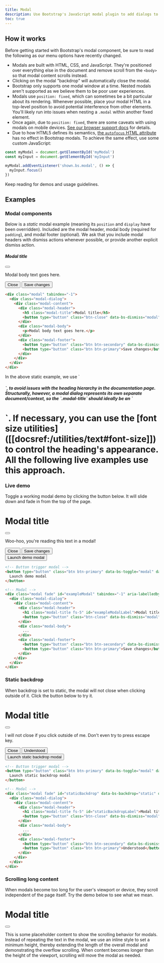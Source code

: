 ```yaml
---
title: Modal
description: Use Bootstrap's JavaScript modal plugin to add dialogs to your site for lightboxes, user notifications, or completely custom content.
toc: true
---
```


## How it works

Before getting started with Bootstrap's modal component, be sure to read the following as our menu options have recently changed.

- Modals are built with HTML, CSS, and JavaScript. They're positioned over everything else in the document and remove scroll from the `<body>` so that modal content scrolls instead.
- Clicking on the modal "backdrop" will automatically close the modal.
- Bootstrap only supports one modal window at a time. Nested modals aren't supported as we believe them to be poor user experiences.
- Modals use `position: fixed`, which can sometimes be a bit particular about its rendering. Whenever possible, place your modal HTML in a top-level position to avoid potential interference from other elements. You'll likely run into issues when nesting a `.modal` within another fixed element.
- Once again, due to `position: fixed`, there are some caveats with using modals on mobile devices. [See our browser support docs]([[docsref:/getting-started/browsers-devices#modals-and-dropdowns-on-mobile]]) for details.
- Due to how HTML5 defines its semantics, [the `autofocus` HTML attribute](https://developer.mozilla.org/en-US/docs/Web/HTML/Element/input#attr-autofocus) has no effect in Bootstrap modals. To achieve the same effect, use some custom JavaScript:

```js
const myModal = document.getElementById('myModal')
const myInput = document.getElementById('myInput')

myModal.addEventListener('shown.bs.modal', () => {
  myInput.focus()
})
```

<Callout name="info-prefersreducedmotion" />

Keep reading for demos and usage guidelines.

## Examples

### Modal components

Below is a _static_ modal example (meaning its `position` and `display` have been overridden). Included are the modal header, modal body (required for `padding`), and modal footer (optional). We ask that you include modal headers with dismiss actions whenever possible, or provide another explicit dismiss action.

<div class="bd-example bg-body-tertiary">
  <div class="modal position-static d-block" tabindex="-1">
    <div class="modal-dialog">
      <div class="modal-content">
        <div class="modal-header">
          <h5 class="modal-title">Modal title</h5>
          <button type="button" class="btn-close" data-bs-dismiss="modal" aria-label="Close"></button>
        </div>
        <div class="modal-body">
          <p>Modal body text goes here.</p>
        </div>
        <div class="modal-footer">
          <button type="button" class="btn btn-secondary" data-bs-dismiss="modal">Close</button>
          <button type="button" class="btn btn-primary">Save changes</button>
        </div>
      </div>
    </div>
  </div>
</div>

```html
<div class="modal" tabindex="-1">
  <div class="modal-dialog">
    <div class="modal-content">
      <div class="modal-header">
        <h5 class="modal-title">Modal title</h5>
        <button type="button" class="btn-close" data-bs-dismiss="modal" aria-label="Close"></button>
      </div>
      <div class="modal-body">
        <p>Modal body text goes here.</p>
      </div>
      <div class="modal-footer">
        <button type="button" class="btn btn-secondary" data-bs-dismiss="modal">Close</button>
        <button type="button" class="btn btn-primary">Save changes</button>
      </div>
    </div>
  </div>
</div>
```

<Callout>
In the above static example, we use `<h5>`, to avoid issues with the heading hierarchy in the documentation page. Structurally, however, a modal dialog represents its own separate document/context, so the `.modal-title` should ideally be an `<h1>`. If necessary, you can use the [font size utilities]([[docsref:/utilities/text#font-size]]) to control the heading's appearance. All the following live examples use this approach.
</Callout>

### Live demo

Toggle a working modal demo by clicking the button below. It will slide down and fade in from the top of the page.

<div class="modal fade" id="exampleModalLive" tabindex="-1" aria-labelledby="exampleModalLiveLabel" aria-hidden="true">
  <div class="modal-dialog">
    <div class="modal-content">
      <div class="modal-header">
        <h1 class="modal-title fs-5" id="exampleModalLiveLabel">Modal title</h1>
        <button type="button" class="btn-close" data-bs-dismiss="modal" aria-label="Close"></button>
      </div>
      <div class="modal-body">
        <p>Woo-hoo, you're reading this text in a modal!</p>
      </div>
      <div class="modal-footer">
        <button type="button" class="btn btn-secondary" data-bs-dismiss="modal">Close</button>
        <button type="button" class="btn btn-primary">Save changes</button>
      </div>
    </div>
  </div>
</div>

<div class="bd-example">
  <button type="button" class="btn btn-primary" data-bs-toggle="modal" data-bs-target="#exampleModalLive">
    Launch demo modal
  </button>
</div>

```html
<!-- Button trigger modal -->
<button type="button" class="btn btn-primary" data-bs-toggle="modal" data-bs-target="#exampleModal">
  Launch demo modal
</button>

<!-- Modal -->
<div class="modal fade" id="exampleModal" tabindex="-1" aria-labelledby="exampleModalLabel" aria-hidden="true">
  <div class="modal-dialog">
    <div class="modal-content">
      <div class="modal-header">
        <h1 class="modal-title fs-5" id="exampleModalLabel">Modal title</h1>
        <button type="button" class="btn-close" data-bs-dismiss="modal" aria-label="Close"></button>
      </div>
      <div class="modal-body">
        ...
      </div>
      <div class="modal-footer">
        <button type="button" class="btn btn-secondary" data-bs-dismiss="modal">Close</button>
        <button type="button" class="btn btn-primary">Save changes</button>
      </div>
    </div>
  </div>
</div>
```

### Static backdrop

When backdrop is set to static, the modal will not close when clicking outside of it. Click the button below to try it.

<div class="modal fade" id="staticBackdropLive" data-bs-backdrop="static" data-bs-keyboard="false" tabindex="-1" aria-labelledby="staticBackdropLiveLabel" aria-hidden="true">
  <div class="modal-dialog">
    <div class="modal-content">
      <div class="modal-header">
        <h1 class="modal-title fs-5" id="staticBackdropLiveLabel">Modal title</h1>
        <button type="button" class="btn-close" data-bs-dismiss="modal" aria-label="Close"></button>
      </div>
      <div class="modal-body">
        <p>I will not close if you click outside of me. Don't even try to press escape key.</p>
      </div>
      <div class="modal-footer">
        <button type="button" class="btn btn-secondary" data-bs-dismiss="modal">Close</button>
        <button type="button" class="btn btn-primary">Understood</button>
      </div>
    </div>
  </div>
</div>

<div class="bd-example">
  <button type="button" class="btn btn-primary" data-bs-toggle="modal" data-bs-target="#staticBackdropLive">
    Launch static backdrop modal
  </button>
</div>

```html
<!-- Button trigger modal -->
<button type="button" class="btn btn-primary" data-bs-toggle="modal" data-bs-target="#staticBackdrop">
  Launch static backdrop modal
</button>

<!-- Modal -->
<div class="modal fade" id="staticBackdrop" data-bs-backdrop="static" data-bs-keyboard="false" tabindex="-1" aria-labelledby="staticBackdropLabel" aria-hidden="true">
  <div class="modal-dialog">
    <div class="modal-content">
      <div class="modal-header">
        <h1 class="modal-title fs-5" id="staticBackdropLabel">Modal title</h1>
        <button type="button" class="btn-close" data-bs-dismiss="modal" aria-label="Close"></button>
      </div>
      <div class="modal-body">
        ...
      </div>
      <div class="modal-footer">
        <button type="button" class="btn btn-secondary" data-bs-dismiss="modal">Close</button>
        <button type="button" class="btn btn-primary">Understood</button>
      </div>
    </div>
  </div>
</div>
```

### Scrolling long content

When modals become too long for the user's viewport or device, they scroll independent of the page itself. Try the demo below to see what we mean.

<div class="modal fade" id="exampleModalLong" tabindex="-1" aria-labelledby="exampleModalLongTitle" aria-hidden="true">
  <div class="modal-dialog">
    <div class="modal-content">
      <div class="modal-header">
        <h1 class="modal-title fs-5" id="exampleModalLongTitle">Modal title</h1>
        <button type="button" class="btn-close" data-bs-dismiss="modal" aria-label="Close"></button>
      </div>
      <div class="modal-body" style="min-height: 1500px">
        <p>This is some placeholder content to show the scrolling behavior for modals. Instead of repeating the text in the modal, we use an inline style to set a minimum height, thereby extending the length of the overall modal and demonstrating the overflow scrolling. When content becomes longer than the height of the viewport, scrolling will move the modal as needed.</p>
      </div>
      <div class="modal-footer">
        <button type="button" class="btn btn-secondary" data-bs-dismiss="modal">Close</button>
        <button type="button" class="btn btn-primary">Save changes</button>
      </div>
    </div>
  </div>
</div>

<div class="bd-example">
  <button type="button" class="btn btn-primary" data-bs-toggle="modal" data-bs-target="#exampleModalLong">
    Launch demo modal
  </button>
</div>

You can also create a scrollable modal that allows scrolling the modal body by adding `.modal-dialog-scrollable` to `.modal-dialog`.

<div class="modal fade" id="exampleModalScrollable" tabindex="-1" aria-labelledby="exampleModalScrollableTitle" aria-hidden="true">
  <div class="modal-dialog modal-dialog-scrollable">
    <div class="modal-content">
      <div class="modal-header">
        <h1 class="modal-title fs-5" id="exampleModalScrollableTitle">Modal title</h1>
        <button type="button" class="btn-close" data-bs-dismiss="modal" aria-label="Close"></button>
      </div>
      <div class="modal-body">
        <p>This is some placeholder content to show the scrolling behavior for modals. We use repeated line breaks to demonstrate how content can exceed minimum inner height, thereby showing inner scrolling. When content becomes longer than the predefined max-height of modal, content will be cropped and scrollable within the modal.</p>
        <br/><br/><br/><br/><br/><br/><br/><br/><br/><br/><br/><br/><br/><br/><br/><br/><br/><br/><br/><br/><br/><br/><br/><br/><br/><br/><br/><br/><br/><br/><br/><br/><br/><br/><br/><br/><br/><br/><br/><br/>
        <p>This content should appear at the bottom after you scroll.</p>
      </div>
      <div class="modal-footer">
        <button type="button" class="btn btn-secondary" data-bs-dismiss="modal">Close</button>
        <button type="button" class="btn btn-primary">Save changes</button>
      </div>
    </div>
  </div>
</div>

<div class="bd-example">
  <button type="button" class="btn btn-primary" data-bs-toggle="modal" data-bs-target="#exampleModalScrollable">
    Launch demo modal
  </button>
</div>

```html
<!-- Scrollable modal -->
<div class="modal-dialog modal-dialog-scrollable">
  ...
</div>
```

### Vertically centered

Add `.modal-dialog-centered` to `.modal-dialog` to vertically center the modal.

<div class="modal fade" id="exampleModalCenter" tabindex="-1" aria-labelledby="exampleModalCenterTitle" aria-hidden="true">
  <div class="modal-dialog modal-dialog-centered">
    <div class="modal-content">
      <div class="modal-header">
        <h1 class="modal-title fs-5" id="exampleModalCenterTitle">Modal title</h1>
        <button type="button" class="btn-close" data-bs-dismiss="modal" aria-label="Close"></button>
      </div>
      <div class="modal-body">
        <p>This is a vertically centered modal.</p>
      </div>
      <div class="modal-footer">
        <button type="button" class="btn btn-secondary" data-bs-dismiss="modal">Close</button>
        <button type="button" class="btn btn-primary">Save changes</button>
      </div>
    </div>
  </div>
</div>

<div class="modal fade" id="exampleModalCenteredScrollable" tabindex="-1" aria-labelledby="exampleModalCenteredScrollableTitle" aria-hidden="true">
  <div class="modal-dialog modal-dialog-centered modal-dialog-scrollable">
    <div class="modal-content">
      <div class="modal-header">
        <h1 class="modal-title fs-5" id="exampleModalCenteredScrollableTitle">Modal title</h1>
        <button type="button" class="btn-close" data-bs-dismiss="modal" aria-label="Close"></button>
      </div>
      <div class="modal-body">
        <p>This is some placeholder content to show a vertically centered modal. We've added some extra copy here to show how vertically centering the modal works when combined with scrollable modals. We also use some repeated line breaks to quickly extend the height of the content, thereby triggering the scrolling. When content becomes longer than the predefined max-height of modal, content will be cropped and scrollable within the modal.</p>
        <br/><br/><br/><br/><br/><br/><br/><br/><br/><br/>
        <p>Just like that.</p>
      </div>
      <div class="modal-footer">
        <button type="button" class="btn btn-secondary" data-bs-dismiss="modal">Close</button>
        <button type="button" class="btn btn-primary">Save changes</button>
      </div>
    </div>
  </div>
</div>

<div class="bd-example">
  <button type="button" class="btn btn-primary" data-bs-toggle="modal" data-bs-target="#exampleModalCenter">
    Vertically centered modal
  </button>
  <button type="button" class="btn btn-primary" data-bs-toggle="modal" data-bs-target="#exampleModalCenteredScrollable">
    Vertically centered scrollable modal
  </button>
</div>

```html
<!-- Vertically centered modal -->
<div class="modal-dialog modal-dialog-centered">
  ...
</div>

<!-- Vertically centered scrollable modal -->
<div class="modal-dialog modal-dialog-centered modal-dialog-scrollable">
  ...
</div>
```

### Tooltips and popovers

[Tooltips]([[docsref:/components/tooltips]]) and [popovers]([[docsref:/components/popovers]]) can be placed within modals as needed. When modals are closed, any tooltips and popovers within are also automatically dismissed.

<div class="modal fade" id="exampleModalPopovers" tabindex="-1" aria-labelledby="exampleModalPopoversLabel" aria-hidden="true">
  <div class="modal-dialog">
    <div class="modal-content">
      <div class="modal-header">
        <h1 class="modal-title fs-5" id="exampleModalPopoversLabel">Modal title</h1>
        <button type="button" class="btn-close" data-bs-dismiss="modal" aria-label="Close"></button>
      </div>
      <div class="modal-body">
        <h2 class="fs-5">Popover in a modal</h2>
        <p>This <button class="btn btn-secondary" data-bs-toggle="popover" title="Popover title" data-bs-content="Popover body content is set in this attribute." data-bs-container="#exampleModalPopovers">button</button> triggers a popover on click.</p>
        <hr/>
        <h2 class="fs-5">Tooltips in a modal</h2>
        <p><a href="#" data-bs-toggle="tooltip" title="Tooltip" data-bs-container="#exampleModalPopovers">This link</a> and <a href="#" data-bs-toggle="tooltip" title="Tooltip" data-bs-container="#exampleModalPopovers">that link</a> have tooltips on hover.</p>
      </div>
      <div class="modal-footer">
        <button type="button" class="btn btn-secondary" data-bs-dismiss="modal">Close</button>
        <button type="button" class="btn btn-primary">Save changes</button>
      </div>
    </div>
  </div>
</div>

<div class="bd-example">
  <button type="button" class="btn btn-primary" data-bs-toggle="modal" data-bs-target="#exampleModalPopovers">
    Launch demo modal
  </button>
</div>

```html
<div class="modal-body">
  <h2 class="fs-5">Popover in a modal</h2>
  <p>This <button class="btn btn-secondary" data-bs-toggle="popover" title="Popover title" data-bs-content="Popover body content is set in this attribute.">button</button> triggers a popover on click.</p>
  <hr/>
  <h2 class="fs-5">Tooltips in a modal</h2>
  <p><a href="#" data-bs-toggle="tooltip" title="Tooltip">This link</a> and <a href="#" data-bs-toggle="tooltip" title="Tooltip">that link</a> have tooltips on hover.</p>
</div>
```

### Using the grid

Utilize the Bootstrap grid system within a modal by nesting `.container-fluid` within the `.modal-body`. Then, use the normal grid system classes as you would anywhere else.

<div class="modal fade" id="gridSystemModal" tabindex="-1" aria-labelledby="gridModalLabel" aria-hidden="true">
  <div class="modal-dialog">
    <div class="modal-content">
      <div class="modal-header">
        <h1 class="modal-title fs-5" id="gridModalLabel">Grids in modals</h1>
        <button type="button" class="btn-close" data-bs-dismiss="modal" aria-label="Close"></button>
      </div>
      <div class="modal-body">
        <div class="container-fluid bd-example-row">
          <div class="row">
            <div class="col-md-4">.col-md-4</div>
            <div class="col-md-4 ms-auto">.col-md-4 .ms-auto</div>
          </div>
          <div class="row">
            <div class="col-md-3 ms-auto">.col-md-3 .ms-auto</div>
            <div class="col-md-2 ms-auto">.col-md-2 .ms-auto</div>
          </div>
          <div class="row">
            <div class="col-md-6 ms-auto">.col-md-6 .ms-auto</div>
          </div>
          <div class="row">
            <div class="col-sm-9">
              Level 1: .col-sm-9
              <div class="row">
                <div class="col-8 col-sm-6">
                  Level 2: .col-8 .col-sm-6
                </div>
                <div class="col-4 col-sm-6">
                  Level 2: .col-4 .col-sm-6
                </div>
              </div>
            </div>
          </div>
        </div>
      </div>
      <div class="modal-footer">
        <button type="button" class="btn btn-secondary" data-bs-dismiss="modal">Close</button>
        <button type="button" class="btn btn-primary">Save changes</button>
      </div>
    </div>
  </div>
</div>

<div class="bd-example">
<button type="button" class="btn btn-primary" data-bs-toggle="modal" data-bs-target="#gridSystemModal">
  Launch demo modal
</button>
</div>

```html
<div class="modal-body">
  <div class="container-fluid">
    <div class="row">
      <div class="col-md-4">.col-md-4</div>
      <div class="col-md-4 ms-auto">.col-md-4 .ms-auto</div>
    </div>
    <div class="row">
      <div class="col-md-3 ms-auto">.col-md-3 .ms-auto</div>
      <div class="col-md-2 ms-auto">.col-md-2 .ms-auto</div>
    </div>
    <div class="row">
      <div class="col-md-6 ms-auto">.col-md-6 .ms-auto</div>
    </div>
    <div class="row">
      <div class="col-sm-9">
        Level 1: .col-sm-9
        <div class="row">
          <div class="col-8 col-sm-6">
            Level 2: .col-8 .col-sm-6
          </div>
          <div class="col-4 col-sm-6">
            Level 2: .col-4 .col-sm-6
          </div>
        </div>
      </div>
    </div>
  </div>
</div>
```

### Varying modal content

Have a bunch of buttons that all trigger the same modal with slightly different contents? Use `event.relatedTarget` and [HTML `data-bs-*` attributes](https://developer.mozilla.org/en-US/docs/Learn/HTML/Howto/Use_data_attributes) to vary the contents of the modal depending on which button was clicked.

Below is a live demo followed by example HTML and JavaScript. For more information, [read the modal events docs](#events) for details on `relatedTarget`.

<Example addStackblitzJs code={`<button type="button" class="btn btn-primary" data-bs-toggle="modal" data-bs-target="#exampleModal" data-bs-whatever="@mdo">Open modal for @mdo</button>
<button type="button" class="btn btn-primary" data-bs-toggle="modal" data-bs-target="#exampleModal" data-bs-whatever="@fat">Open modal for @fat</button>
<button type="button" class="btn btn-primary" data-bs-toggle="modal" data-bs-target="#exampleModal" data-bs-whatever="@getbootstrap">Open modal for @getbootstrap</button>

<div class="modal fade" id="exampleModal" tabindex="-1" aria-labelledby="exampleModalLabel" aria-hidden="true">
  <div class="modal-dialog">
    <div class="modal-content">
      <div class="modal-header">
        <h1 class="modal-title fs-5" id="exampleModalLabel">New message</h1>
        <button type="button" class="btn-close" data-bs-dismiss="modal" aria-label="Close"></button>
      </div>
      <div class="modal-body">
        <form>
          <div class="mb-3">
            <label for="recipient-name" class="col-form-label">Recipient:</label>
            <input type="text" class="form-control" id="recipient-name">
          </div>
          <div class="mb-3">
            <label for="message-text" class="col-form-label">Message:</label>
            <textarea class="form-control" id="message-text"></textarea>
          </div>
        </form>
      </div>
      <div class="modal-footer">
        <button type="button" class="btn btn-secondary" data-bs-dismiss="modal">Close</button>
        <button type="button" class="btn btn-primary">Send message</button>
      </div>
    </div>
  </div>
</div>`} />

<JsDocs name="varying-modal-content" file="site-new/src/assets/snippets.js" />

### Toggle between modals

Toggle between multiple modals with some clever placement of the `data-bs-target` and `data-bs-toggle` attributes. For example, you could toggle a password reset modal from within an already open sign in modal. **Please note multiple modals cannot be open at the same time**—this method simply toggles between two separate modals.

<Example code={`<div class="modal fade" id="exampleModalToggle" aria-hidden="true" aria-labelledby="exampleModalToggleLabel" tabindex="-1">
  <div class="modal-dialog modal-dialog-centered">
    <div class="modal-content">
      <div class="modal-header">
        <h1 class="modal-title fs-5" id="exampleModalToggleLabel">Modal 1</h1>
        <button type="button" class="btn-close" data-bs-dismiss="modal" aria-label="Close"></button>
      </div>
      <div class="modal-body">
        Show a second modal and hide this one with the button below.
      </div>
      <div class="modal-footer">
        <button class="btn btn-primary" data-bs-target="#exampleModalToggle2" data-bs-toggle="modal">Open second modal</button>
      </div>
    </div>
  </div>
</div>
<div class="modal fade" id="exampleModalToggle2" aria-hidden="true" aria-labelledby="exampleModalToggleLabel2" tabindex="-1">
  <div class="modal-dialog modal-dialog-centered">
    <div class="modal-content">
      <div class="modal-header">
        <h1 class="modal-title fs-5" id="exampleModalToggleLabel2">Modal 2</h1>
        <button type="button" class="btn-close" data-bs-dismiss="modal" aria-label="Close"></button>
      </div>
      <div class="modal-body">
        Hide this modal and show the first with the button below.
      </div>
      <div class="modal-footer">
        <button class="btn btn-primary" data-bs-target="#exampleModalToggle" data-bs-toggle="modal">Back to first</button>
      </div>
    </div>
  </div>
</div>
<button class="btn btn-primary" data-bs-target="#exampleModalToggle" data-bs-toggle="modal">Open first modal</button>`} />

### Change animation

The `$modal-fade-transform` variable determines the transform state of `.modal-dialog` before the modal fade-in animation, the `$modal-show-transform` variable determines the transform of `.modal-dialog` at the end of the modal fade-in animation.

If you want for example a zoom-in animation, you can set `$modal-fade-transform: scale(.8)`.

### Remove animation

For modals that simply appear rather than fade in to view, remove the `.fade` class from your modal markup.

```html
<div class="modal" tabindex="-1" aria-labelledby="..." aria-hidden="true">
  ...
</div>
```

### Dynamic heights

If the height of a modal changes while it is open, you should call `myModal.handleUpdate()` to readjust the modal's position in case a scrollbar appears.

### Accessibility

Be sure to add `aria-labelledby="..."`, referencing the modal title, to `.modal`. Additionally, you may give a description of your modal dialog with `aria-describedby` on `.modal`. Note that you don't need to add `role="dialog"` since we already add it via JavaScript.

### Embedding YouTube videos

Embedding YouTube videos in modals requires additional JavaScript not in Bootstrap to automatically stop playback and more. [See this helpful Stack Overflow post](https://stackoverflow.com/questions/18622508/bootstrap-3-and-youtube-in-modal) for more information.

## Optional sizes

Modals have three optional sizes, available via modifier classes to be placed on a `.modal-dialog`. These sizes kick in at certain breakpoints to avoid horizontal scrollbars on narrower viewports.

<BsTable>
| Size | Class | Modal max-width
| --- | --- | --- |
| Small | `.modal-sm` | `300px` |
| Default | <span class="text-body-secondary">None</span> | `500px` |
| Large | `.modal-lg` | `800px` |
| Extra large | `.modal-xl` | `1140px` |
</BsTable>

Our default modal without modifier class constitutes the "medium" size modal.

<div class="bd-example">
  <button type="button" class="btn btn-primary" data-bs-toggle="modal" data-bs-target="#exampleModalXl">Extra large modal</button>
  <button type="button" class="btn btn-primary" data-bs-toggle="modal" data-bs-target="#exampleModalLg">Large modal</button>
  <button type="button" class="btn btn-primary" data-bs-toggle="modal" data-bs-target="#exampleModalSm">Small modal</button>
</div>

```html
<div class="modal-dialog modal-xl">...</div>
<div class="modal-dialog modal-lg">...</div>
<div class="modal-dialog modal-sm">...</div>
```

<div class="modal fade" id="exampleModalXl" tabindex="-1" aria-labelledby="exampleModalXlLabel" aria-hidden="true">
  <div class="modal-dialog modal-xl">
    <div class="modal-content">
      <div class="modal-header">
        <h1 class="modal-title fs-4" id="exampleModalXlLabel">Extra large modal</h1>
        <button type="button" class="btn-close" data-bs-dismiss="modal" aria-label="Close"></button>
      </div>
      <div class="modal-body">
        ...
      </div>
    </div>
  </div>
</div>

<div class="modal fade" id="exampleModalLg" tabindex="-1" aria-labelledby="exampleModalLgLabel" aria-hidden="true">
  <div class="modal-dialog modal-lg">
    <div class="modal-content">
      <div class="modal-header">
        <h1 class="modal-title fs-4" id="exampleModalLgLabel">Large modal</h1>
        <button type="button" class="btn-close" data-bs-dismiss="modal" aria-label="Close"></button>
      </div>
      <div class="modal-body">
        ...
      </div>
    </div>
  </div>
</div>

<div class="modal fade" id="exampleModalSm" tabindex="-1" aria-labelledby="exampleModalSmLabel" aria-hidden="true">
  <div class="modal-dialog modal-sm">
    <div class="modal-content">
      <div class="modal-header">
        <h1 class="modal-title fs-4" id="exampleModalSmLabel">Small modal</h1>
        <button type="button" class="btn-close" data-bs-dismiss="modal" aria-label="Close"></button>
      </div>
      <div class="modal-body">
        ...
      </div>
    </div>
  </div>
</div>

## Fullscreen Modal

Another override is the option to pop up a modal that covers the user viewport, available via modifier classes that are placed on a `.modal-dialog`.

<BsTable>
| Class | Availability |
| --- | --- |
| `.modal-fullscreen` | Always |
| `.modal-fullscreen-sm-down` | `576px` |
| `.modal-fullscreen-md-down` | `768px` |
| `.modal-fullscreen-lg-down` | `992px` |
| `.modal-fullscreen-xl-down` | `1200px` |
| `.modal-fullscreen-xxl-down` | `1400px` |
</BsTable>

<div class="bd-example">
  <button type="button" class="btn btn-primary" data-bs-toggle="modal" data-bs-target="#exampleModalFullscreen">Full screen</button>
  <button type="button" class="btn btn-primary" data-bs-toggle="modal" data-bs-target="#exampleModalFullscreenSm">Full screen below sm</button>
  <button type="button" class="btn btn-primary" data-bs-toggle="modal" data-bs-target="#exampleModalFullscreenMd">Full screen below md</button>
  <button type="button" class="btn btn-primary" data-bs-toggle="modal" data-bs-target="#exampleModalFullscreenLg">Full screen below lg</button>
  <button type="button" class="btn btn-primary" data-bs-toggle="modal" data-bs-target="#exampleModalFullscreenXl">Full screen below xl</button>
  <button type="button" class="btn btn-primary" data-bs-toggle="modal" data-bs-target="#exampleModalFullscreenXxl">Full screen below xxl</button>
</div>

```html
<!-- Full screen modal -->
<div class="modal-dialog modal-fullscreen-sm-down">
  ...
</div>
```

<div class="modal fade" id="exampleModalFullscreen" tabindex="-1" aria-labelledby="exampleModalFullscreenLabel" aria-hidden="true">
  <div class="modal-dialog modal-fullscreen">
    <div class="modal-content">
      <div class="modal-header">
        <h1 class="modal-title fs-4" id="exampleModalFullscreenLabel">Full screen modal</h1>
        <button type="button" class="btn-close" data-bs-dismiss="modal" aria-label="Close"></button>
      </div>
      <div class="modal-body">
        ...
      </div>
      <div class="modal-footer">
        <button type="button" class="btn btn-secondary" data-bs-dismiss="modal">Close</button>
      </div>
    </div>
  </div>
</div>

<div class="modal fade" id="exampleModalFullscreenSm" tabindex="-1" aria-labelledby="exampleModalFullscreenSmLabel" aria-hidden="true">
  <div class="modal-dialog modal-fullscreen-sm-down">
    <div class="modal-content">
      <div class="modal-header">
        <h1 class="modal-title fs-4" id="exampleModalFullscreenSmLabel">Full screen below sm</h1>
        <button type="button" class="btn-close" data-bs-dismiss="modal" aria-label="Close"></button>
      </div>
      <div class="modal-body">
        ...
      </div>
      <div class="modal-footer">
        <button type="button" class="btn btn-secondary" data-bs-dismiss="modal">Close</button>
      </div>
    </div>
  </div>
</div>

<div class="modal fade" id="exampleModalFullscreenMd" tabindex="-1" aria-labelledby="exampleModalFullscreenMdLabel" aria-hidden="true">
  <div class="modal-dialog modal-fullscreen-md-down">
    <div class="modal-content">
      <div class="modal-header">
        <h1 class="modal-title fs-4" id="exampleModalFullscreenMdLabel">Full screen below md</h1>
        <button type="button" class="btn-close" data-bs-dismiss="modal" aria-label="Close"></button>
      </div>
      <div class="modal-body">
        ...
      </div>
      <div class="modal-footer">
        <button type="button" class="btn btn-secondary" data-bs-dismiss="modal">Close</button>
      </div>
    </div>
  </div>
</div>

<div class="modal fade" id="exampleModalFullscreenLg" tabindex="-1" aria-labelledby="exampleModalFullscreenLgLabel" aria-hidden="true">
  <div class="modal-dialog modal-fullscreen-lg-down">
    <div class="modal-content">
      <div class="modal-header">
        <h1 class="modal-title fs-4" id="exampleModalFullscreenLgLabel">Full screen below lg</h1>
        <button type="button" class="btn-close" data-bs-dismiss="modal" aria-label="Close"></button>
      </div>
      <div class="modal-body">
        ...
      </div>
      <div class="modal-footer">
        <button type="button" class="btn btn-secondary" data-bs-dismiss="modal">Close</button>
      </div>
    </div>
  </div>
</div>

<div class="modal fade" id="exampleModalFullscreenXl" tabindex="-1" aria-labelledby="exampleModalFullscreenXlLabel" aria-hidden="true">
  <div class="modal-dialog modal-fullscreen-xl-down">
    <div class="modal-content">
      <div class="modal-header">
        <h1 class="modal-title fs-4" id="exampleModalFullscreenXlLabel">Full screen below xl</h1>
        <button type="button" class="btn-close" data-bs-dismiss="modal" aria-label="Close"></button>
      </div>
      <div class="modal-body">
        ...
      </div>
      <div class="modal-footer">
        <button type="button" class="btn btn-secondary" data-bs-dismiss="modal">Close</button>
      </div>
    </div>
  </div>
</div>

<div class="modal fade" id="exampleModalFullscreenXxl" tabindex="-1" aria-labelledby="exampleModalFullscreenXxlLabel" aria-hidden="true">
  <div class="modal-dialog modal-fullscreen-xxl-down">
    <div class="modal-content">
      <div class="modal-header">
        <h1 class="modal-title fs-4" id="exampleModalFullscreenXxlLabel">Full screen below xxl</h1>
        <button type="button" class="btn-close" data-bs-dismiss="modal" aria-label="Close"></button>
      </div>
      <div class="modal-body">
        ...
      </div>
      <div class="modal-footer">
        <button type="button" class="btn btn-secondary" data-bs-dismiss="modal">Close</button>
      </div>
    </div>
  </div>
</div>

## CSS

### Variables

<AddedIn version="5.2.0" />

As part of Bootstrap's evolving CSS variables approach, modals now use local CSS variables on `.modal` and `.modal-backdrop` for enhanced real-time customization. Values for the CSS variables are set via Sass, so Sass customization is still supported, too.

<ScssDocs name="modal-css-vars" file="scss/_modal.scss" />

<ScssDocs name="modal-backdrop-css-vars" file="scss/_modal.scss" />

### Sass variables

<ScssDocs name="modal-variables" file="scss/_variables.scss" />

### Sass loops

[Responsive fullscreen modals](#fullscreen-modal) are generated via the `$breakpoints` map and a loop in `scss/_modal.scss`.

<ScssDocs name="modal-fullscreen-loop" file="scss/_modal.scss" />

## Usage

The modal plugin toggles your hidden content on demand, via data attributes or JavaScript. It also overrides default scrolling behavior and generates a `.modal-backdrop` to provide a click area for dismissing shown modals when clicking outside the modal.

### Via data attributes

#### Toggle

Activate a modal without writing JavaScript. Set `data-bs-toggle="modal"` on a controller element, like a button, along with a `data-bs-target="#foo"` or `href="#foo"` to target a specific modal to toggle.

```html
<button type="button" data-bs-toggle="modal" data-bs-target="#myModal">Launch modal</button>
```

#### Dismiss

<JsDismiss name="modal" />

<Callout type="warning">
While both ways to dismiss a modal are supported, keep in mind that dismissing from outside a modal does not match the [ARIA Authoring Practices Guide dialog (modal) pattern](https://www.w3.org/WAI/ARIA/apg/patterns/dialogmodal/). Do this at your own risk.
</Callout>

### Via JavaScript

Create a modal with a single line of JavaScript:

```js
const myModal = new bootstrap.Modal(document.getElementById('myModal'), options)
// or
const myModalAlternative = new bootstrap.Modal('#myModal', options)
```

### Options

<JsDataAttributes />

<BsTable>
| Name | Type | Default | Description |
| --- | --- | --- | --- |
| `backdrop` | boolean, `'static'` | `true` | Includes a modal-backdrop element. Alternatively, specify `static` for a backdrop which doesn't close the modal when clicked. |
| `focus` | boolean | `true` | Puts the focus on the modal when initialized. |
| `keyboard` | boolean | `true` | Closes the modal when escape key is pressed. |
</BsTable>

### Methods

<Callout name="danger-async-methods" type="danger" />

#### Passing options

Activates your content as a modal. Accepts an optional options `object`.

```js
const myModal = new bootstrap.Modal('#myModal', {
  keyboard: false
})
```

<BsTable>
| Method | Description |
| --- | --- |
| `dispose` | Destroys an element's modal. (Removes stored data on the DOM element) |
| `getInstance` | _Static_ method which allows you to get the modal instance associated with a DOM element. |
| `getOrCreateInstance` | _Static_ method which allows you to get the modal instance associated with a DOM element, or create a new one in case it wasn't initialized. |
| `handleUpdate` | Manually readjust the modal's position if the height of a modal changes while it is open (i.e. in case a scrollbar appears). |
| `hide` | Manually hides a modal. **Returns to the caller before the modal has actually been hidden** (i.e. before the `hidden.bs.modal` event occurs). |
| `show` | Manually opens a modal. **Returns to the caller before the modal has actually been shown** (i.e. before the `shown.bs.modal` event occurs). Also, you can pass a DOM element as an argument that can be received in the modal events (as the `relatedTarget` property). (i.e. `const modalToggle = document.getElementById('toggleMyModal'); myModal.show(modalToggle)`. |
| `toggle` | Manually toggles a modal. **Returns to the caller before the modal has actually been shown or hidden** (i.e. before the `shown.bs.modal` or `hidden.bs.modal` event occurs). |
</BsTable>

### Events

Bootstrap's modal class exposes a few events for hooking into modal functionality. All modal events are fired at the modal itself (i.e. at the `<div class="modal">`).

<BsTable>
| Event | Description |
| --- | --- |
| `hide.bs.modal` | This event is fired immediately when the `hide` instance method has been called. |
| `hidden.bs.modal` | This event is fired when the modal has finished being hidden from the user (will wait for CSS transitions to complete). |
| `hidePrevented.bs.modal` | This event is fired when the modal is shown, its backdrop is `static` and a click outside of the modal is performed. The event is also fired when the escape key is pressed and the `keyboard` option is set to `false`. |
| `show.bs.modal` | This event fires immediately when the `show` instance method is called. If caused by a click, the clicked element is available as the `relatedTarget` property of the event. |
| `shown.bs.modal` | This event is fired when the modal has been made visible to the user (will wait for CSS transitions to complete). If caused by a click, the clicked element is available as the `relatedTarget` property of the event. |
</BsTable>

```js
const myModalEl = document.getElementById('myModal')
myModalEl.addEventListener('hidden.bs.modal', event => {
  // do something...
})
```
